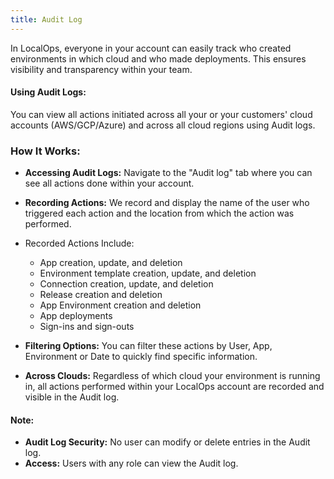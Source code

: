 ```yaml
---
title: Audit Log
---
```


In LocalOps, everyone in your account can easily track who created environments in which cloud and who made deployments.
This ensures visibility and transparency within your team.

#### Using Audit Logs:

You can view all actions initiated across all your or your customers' cloud accounts (AWS/GCP/Azure) and across all
cloud regions using Audit logs.

### How It Works:

- **Accessing Audit Logs:** Navigate to the "Audit log" tab where you can see all actions done within your account.

- **Recording Actions:** We record and display the name of the user who triggered each action and the location from
  which the action was performed.

- Recorded Actions Include:

  - App creation, update, and deletion
  - Environment template creation, update, and deletion
  - Connection creation, update, and deletion
  - Release creation and deletion
  - App Environment creation and deletion
  - App deployments
  - Sign-ins and sign-outs

- **Filtering Options:** You can filter these actions by User, App, Environment or Date to quickly find specific
  information.

- **Across Clouds:** Regardless of which cloud your environment is running in, all actions performed within your
  LocalOps account are recorded and visible in the Audit log.

#### Note:

- **Audit Log Security:** No user can modify or delete entries in the Audit log.
- **Access:** Users with any role can view the Audit log.
